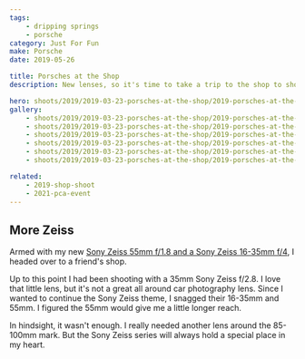```yaml
---
tags:
    - dripping springs
    - porsche
category: Just For Fun
make: Porsche
date: 2019-05-26

title: Porsches at the Shop
description: New lenses, so it's time to take a trip to the shop to shoot some cars.

hero: shoots/2019/2019-03-23-porsches-at-the-shop/2019-porsches-at-the-shop_004
gallery:
    - shoots/2019/2019-03-23-porsches-at-the-shop/2019-porsches-at-the-shop_001
    - shoots/2019/2019-03-23-porsches-at-the-shop/2019-porsches-at-the-shop_002
    - shoots/2019/2019-03-23-porsches-at-the-shop/2019-porsches-at-the-shop_003
    - shoots/2019/2019-03-23-porsches-at-the-shop/2019-porsches-at-the-shop_004
    - shoots/2019/2019-03-23-porsches-at-the-shop/2019-porsches-at-the-shop_005
    - shoots/2019/2019-03-23-porsches-at-the-shop/2019-porsches-at-the-shop_006

related:
    - 2019-shop-shoot
    - 2021-pca-event
---
```


## More Zeiss

Armed with my new [Sony Zeiss 55mm f/1.8 and a Sony Zeiss 16-35mm f/4](/blog/car-photography-update), I headed over to a friend's shop.

Up to this point I had been shooting with a 35mm Sony Zeiss f/2.8. I love that little lens, but it's not a great all around car photography lens. Since I wanted to continue the Sony Zeiss theme, I snagged their 16-35mm and 55mm. I figured the 55mm would give me a little longer reach.

In hindsight, it wasn't enough. I really needed another lens around the 85-100mm mark. But the Sony Zeiss series will always hold a special place in my heart.
